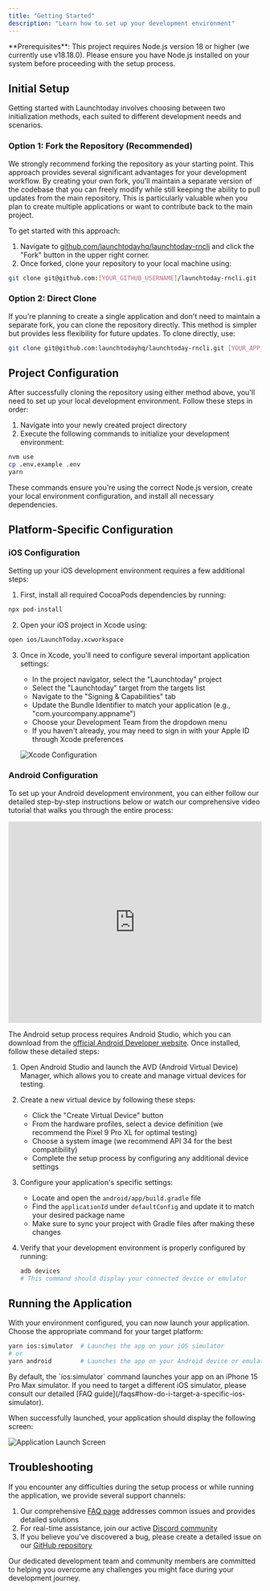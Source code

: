 ```yaml
---
title: "Getting Started"
description: "Learn how to set up your development environment"
---
```


<Info>
  **Prerequisites**: This project requires Node.js version 18 or higher (we
  currently use v18.18.0). Please ensure you have Node.js installed on your
  system before proceeding with the setup process.
</Info>

## Initial Setup

Getting started with Launchtoday involves choosing between two initialization methods, each suited to different development needs and scenarios.

### Option 1: Fork the Repository (Recommended)

We strongly recommend forking the repository as your starting point. This approach provides several significant advantages for your development workflow.
By creating your own fork, you'll maintain a separate version of the codebase that you can freely modify while still keeping the ability to pull updates
from the main repository. This is particularly valuable when you plan to create multiple applications or want to contribute back to the main project.

To get started with this approach:

1. Navigate to [github.com/launchtodayhq/launchtoday-rncli](https://github.com/launchtodayhq/launchtoday-rncli) and click the "Fork" button in the upper
   right corner.
2. Once forked, clone your repository to your local machine using:

```bash
git clone git@github.com:[YOUR_GITHUB_USERNAME]/launchtoday-rncli.git [YOUR_APP_NAME]
```

### Option 2: Direct Clone

If you're planning to create a single application and don't need to maintain a separate fork, you can clone the repository directly. This method is simpler
but provides less flexibility for future updates. To clone directly, use:

```bash
git clone git@github.com:launchtodayhq/launchtoday-rncli.git [YOUR_APP_NAME]
```

## Project Configuration

After successfully cloning the repository using either method above, you'll need to set up your local development environment. Follow these steps in order:

1. Navigate into your newly created project directory
2. Execute the following commands to initialize your development environment:

```bash
nvm use
cp .env.example .env
yarn
```

These commands ensure you're using the correct Node.js version, create your local environment configuration, and install all necessary dependencies.

## Platform-Specific Configuration

### iOS Configuration

Setting up your iOS development environment requires a few additional steps:

1. First, install all required CocoaPods dependencies by running:

```bash
npx pod-install
```

2. Open your iOS project in Xcode using:

```bash
open ios/LaunchToday.xcworkspace
```

3. Once in Xcode, you'll need to configure several important application settings:

   - In the project navigator, select the "Launchtoday" project
   - Select the "Launchtoday" target from the targets list
   - Navigate to the "Signing & Capabilities" tab
   - Update the Bundle Identifier to match your application (e.g., "com.yourcompany.appname")
   - Choose your Development Team from the dropdown menu
   - If you haven't already, you may need to sign in with your Apple ID through Xcode preferences

   ![Xcode Configuration](./images/xcode-setup.jpg)

### Android Configuration

To set up your Android development environment, you can either follow our detailed step-by-step instructions below or watch our comprehensive video tutorial
that walks you through the entire process:

<iframe
  width="100%"
  height="400"
  style={{ borderRadius: 10 }}
  src="https://www.youtube.com/embed/iTidkCkdKRk"
  title="Android Setup Video"
  frameBorder="0"
  allow="accelerometer; autoplay; clipboard-write; encrypted-media; gyroscope; picture-in-picture"
  allowFullScreen
></iframe>

The Android setup process requires Android Studio, which you can download from the [official Android Developer website](https://developer.android.com/studio).
Once installed, follow these detailed steps:

1. Open Android Studio and launch the AVD (Android Virtual Device) Manager, which allows you to create and manage virtual devices for testing.

2. Create a new virtual device by following these steps:

   - Click the "Create Virtual Device" button
   - From the hardware profiles, select a device definition (we recommend the Pixel 9 Pro XL for optimal testing)
   - Choose a system image (we recommend API 34 for the best compatibility)
   - Complete the setup process by configuring any additional device settings

3. Configure your application's specific settings:

   - Locate and open the `android/app/build.gradle` file
   - Find the `applicationId` under `defaultConfig` and update it to match your desired package name
   - Make sure to sync your project with Gradle files after making these changes

4. Verify that your development environment is properly configured by running:
   ```bash
   adb devices
   # This command should display your connected device or emulator
   ```

## Running the Application

With your environment configured, you can now launch your application. Choose the appropriate command for your target platform:

```bash
yarn ios:simulator  # Launches the app on your iOS simulator
# or
yarn android        # Launches the app on your Android device or emulator
```

<Info>
  By default, the `ios:simulator` command launches your app on an iPhone 15 Pro
  Max simulator. If you need to target a different iOS simulator, please consult
  our detailed [FAQ guide](/faqs#how-do-i-target-a-specific-ios-simulator).
</Info>

When successfully launched, your application should display the following screen:

![Application Launch Screen](./images/launchtoday.jpg)

## Troubleshooting

If you encounter any difficulties during the setup process or while running the application, we provide several support channels:

1. Our comprehensive [FAQ page](/faqs) addresses common issues and provides detailed solutions
2. For real-time assistance, join our active [Discord community](https://discord.gg/launchtoday)
3. If you believe you've discovered a bug, please create a detailed issue on our [GitHub repository](https://github.com/launchtodayhq/launchtoday-rncli/issues)

Our dedicated development team and community members are committed to helping you overcome any challenges you might face during your development journey.
